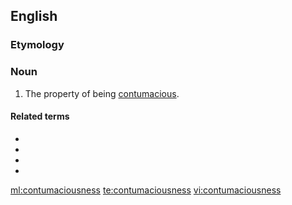 ==English==

===Etymology===
{{suffix|en|contumacious|ness}}

===Noun===
{{en-noun|-}}

# The property of being [[contumacious]].

====Related terms====
* {{l|en|contumacious}}
* {{l|en|contumaciously}}
* {{l|en|contumacy}}
* {{l|en|contumely}}

[[ml:contumaciousness]]
[[te:contumaciousness]]
[[vi:contumaciousness]]